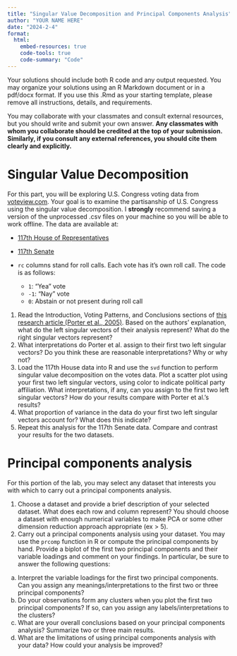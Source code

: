 ```yaml
---
title: "Singular Value Decomposition and Principal Components Analysis"
author: "YOUR NAME HERE"
date: "2024-2-4"
format: 
  html:
    embed-resources: true
    code-tools: true
    code-summary: "Code"
---
```

Your solutions should include both R code and any output requested. You may organize your solutions using an R Markdown document or in a pdf/docx format. If you use this .Rmd as your starting template, please remove all instructions, details, and requirements. 

You may collaborate with your classmates and consult external resources, but you should write and submit your own answer. **Any classmates with whom you collaborate should be credited at the top of your submission. Similarly, if you consult any external references, you should cite them clearly and explicitly.**

# Singular Value Decomposition

For this part, you will be exploring U.S. Congress voting data from  [voteview.com](https://www.voteview.com). Your goal is to examine the partisanship of U.S. Congress using the singular value decomposition. I **strongly** recommend saving a version of the unprocessed .csv files on your machine so you will be able to work offline. The data are available at:

  * [117th House of Representatives](../static/hw/H117_votes_clean.csv)
  * [117th Senate](../static/hw/S117_votes_clean.csv)
  
* `rc` columns stand for roll calls. Each vote has it's own roll call. The code is as follows:
  * `1`: "Yea" vote
  * `-1`: "Nay" vote
  * `0`: Abstain or not present during roll call

1. Read the Introduction, Voting Patterns, and Conclusions sections of [this research article (Porter et al., 2005)](../static/hw/HouseOfRepresentatives.pdf). Based on the authors' explanation, what do the left singular vectors of their analysis represent? What do the right singular vectors represent?
2. What interpretations do Porter et al. assign to their first two left singular vectors? Do you think these are reasonable interpretations? Why or why not?
3. Load the 117th House data into R and use the `svd` function to perform singular value decomposition on the votes data. Plot a scatter plot using your first two left singular vectors, using color to indicate political party affiliation. What interpretations, if any, can you assign to the first two left singular vectors? How do your results compare with Porter et al.'s results?
4. What proportion of variance in the data do your first two left singular vectors account for? What does this indicate?
5. Repeat this analysis for the 117th Senate data. Compare and contrast your results for the two datasets.

# Principal components analysis

For this portion of the lab, you may select any dataset that interests you with which to carry out a principal components analysis. 

1. Choose a dataset and provide a brief description of your selected dataset. What does each row and column represent? You should choose a dataset with enough numerical variables to make PCA or some other dimension reduction approach appropriate (ex > 5). 
2. Carry out a principal components analysis using your dataset. You may use the `prcomp` function in R or compute the principal components by hand. Provide a biplot of the first two principal components and their variable loadings and comment on your findings. In particular, be sure to answer the following questions:
  a. Interpret the variable loadings for the first two principal components. Can you assign any meanings/interpretations to the first two or three principal components?
  b. Do your observations form any clusters when you plot the first two principal components? If so, can you assign any labels/interpretations to the clusters?
  c. What are your overall conclusions based on your principal components analysis? Summarize two or three main results.
  d. What are the limitations of using principal components analysis with your data? How could your analysis be improved?